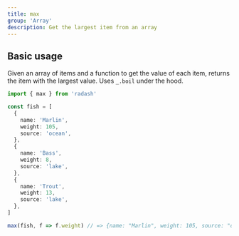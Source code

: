 ```yaml
---
title: max
group: 'Array'
description: Get the largest item from an array
---
```


## Basic usage

Given an array of items and a function to get the value of each item, returns the item with the largest value. Uses `_.boil` under the hood.

```ts
import { max } from 'radash'

const fish = [
  {
    name: 'Marlin',
    weight: 105,
    source: 'ocean',
  },
  {
    name: 'Bass',
    weight: 8,
    source: 'lake',
  },
  {
    name: 'Trout',
    weight: 13,
    source: 'lake',
  },
]

max(fish, f => f.weight) // => {name: "Marlin", weight: 105, source: "ocean"}
```
